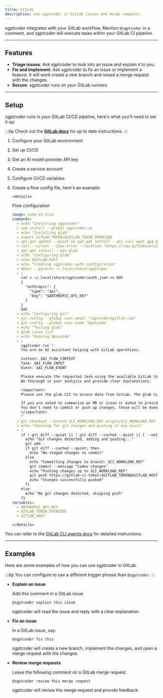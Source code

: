 ```yaml
---
title: GitLab
description: Use sgptcoder in GitLab issues and merge requests.
---
```


sgptcoder integrates with your GitLab workflow.
Mention `@sgptcoder` in a comment, and sgptcoder will execute tasks within your GitLab CI pipeline.

---

## Features

- **Triage issues**: Ask sgptcoder to look into an issue and explain it to you.
- **Fix and implement**: Ask sgptcoder to fix an issue or implement a feature.
  It will work create a new branch and raised a merge request with the changes.
- **Secure**: sgptcoder runs on your GitLab runners.

---

## Setup

sgptcoder runs in your GitLab CI/CD pipeline, here's what you'll need to set it up:

:::tip
Check out the [**GitLab docs**](https://docs.gitlab.com/user/duo_agent_platform/agent_assistant/) for up to date instructions.
:::

1.  Configure your GitLab environment
2.  Set up CI/CD
3.  Get an AI model provider API key
4.  Create a service account
5.  Configure CI/CD variables
6.  Create a flow config file, here's an example:

        <details>

    <summary>Flow configuration</summary>

    ```yaml
    image: node:22-slim
    commands:
      - echo "Installing sgptcoder"
      - npm install --global sgptcoder-ai
      - echo "Installing glab"
      - export GITLAB_TOKEN=$GITLAB_TOKEN_OPENCODE
      - apt-get update --quiet && apt-get install --yes curl wget gpg git && rm --recursive --force /var/lib/apt/lists/*
      - curl --silent --show-error --location "https://raw.githubusercontent.com/upciti/wakemeops/main/assets/install_repository" | bash
      - apt-get install --yes glab
      - echo "Configuring glab"
      - echo $GITLAB_HOST
      - echo "Creating sgptcoder auth configuration"
      - mkdir --parents ~/.local/share/sgptcoder
      - |
        cat > ~/.local/share/sgptcoder/auth.json << EOF
        {
          "anthropic": {
            "type": "api",
            "key": "$ANTHROPIC_API_KEY"
          }
        }
        EOF
      - echo "Configuring git"
      - git config --global user.email "sgptcoder@gitlab.com"
      - git config --global user.name "Opencode"
      - echo "Testing glab"
      - glab issue list
      - echo "Running Opencode"
      - |
        sgptcoder run "
        You are an AI assistant helping with GitLab operations.

        Context: $AI_FLOW_CONTEXT
        Task: $AI_FLOW_INPUT
        Event: $AI_FLOW_EVENT

        Please execute the requested task using the available GitLab tools.
        Be thorough in your analysis and provide clear explanations.

        <important>
        Please use the glab CLI to access data from GitLab. The glab CLI has already been authenticated. You can run the corresponding commands.

        If you are asked to summarise an MR or issue or asked to provide more information then please post back a note to the MR/Issue so that the user can see it.
        You don't need to commit or push up changes, those will be done automatically based on the file changes you make.
        </important>
        "
      - git checkout --branch $CI_WORKLOAD_REF origin/$CI_WORKLOAD_REF
      - echo "Checking for git changes and pushing if any exist"
      - |
        if ! git diff --quiet || ! git diff --cached --quiet || [ --not --zero "$(git ls-files --others --exclude-standard)" ]; then
          echo "Git changes detected, adding and pushing..."
          git add .
          if git diff --cached --quiet; then
            echo "No staged changes to commit"
          else
            echo "Committing changes to branch: $CI_WORKLOAD_REF"
            git commit --message "Codex changes"
            echo "Pushing changes up to $CI_WORKLOAD_REF"
            git push https://gitlab-ci-token:$GITLAB_TOKEN@$GITLAB_HOST/gl-demo-ultimate-dev-ai-epic-17570/test-java-project.git $CI_WORKLOAD_REF
            echo "Changes successfully pushed"
          fi
        else
          echo "No git changes detected, skipping push"
        fi
    variables:
      - ANTHROPIC_API_KEY
      - GITLAB_TOKEN_OPENCODE
      - GITLAB_HOST
    ```

        </details>

You can refer to the [GitLab CLI agents docs](https://docs.gitlab.com/user/duo_agent_platform/agent_assistant/) for detailed instructions.

---

## Examples

Here are some examples of how you can use sgptcoder in GitLab.

:::tip
You can configure to use a different trigger phrase than `@sgptcoder`.
:::

- **Explain an issue**

  Add this comment in a GitLab issue.

  ```
  @sgptcoder explain this issue
  ```

  sgptcoder will read the issue and reply with a clear explanation.

- **Fix an issue**

  In a GitLab issue, say:

  ```
  @sgptcoder fix this
  ```

  sgptcoder will create a new branch, implement the changes, and open a merge request with the changes.

- **Review merge requests**

  Leave the following comment on a GitLab merge request.

  ```
  @sgptcoder review this merge request
  ```

  sgptcoder will review the merge request and provide feedback.
